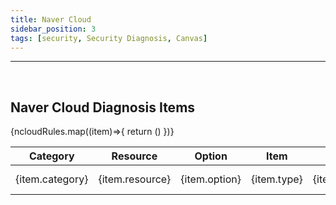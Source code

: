 ```yaml
---
title: Naver Cloud
sidebar_position: 3
tags: [security, Security Diagnosis, Canvas]
---
```



<hr />
<br />

## Naver Cloud Diagnosis Items

<div className={styles.securityTable}>
    <table>
        <thead>
            <tr>
                <th>Category</th>
                <th>Resource</th>
                <th>Option</th>
                <th>Item</th>
                <th>Description</th>
                <th>Risk Level</th>
                <th>ISO27001</th>
                <th>CSAP</th>
                <th>ISMS-P</th>
                <th>Stability Assessment</th>
            </tr>
        </thead>
        <tbody>
            {ncloudRules.map((item)=>{
                return (<tr>
                            <td>{item.category}</td>
                            <td>{item.resource}</td>
                            <td>{item.option}</td>
                            <td>{item.type}</td>
                            <td>{item.description}</td>
                            <td><div className={styles.tag} data-type={item.risk}>{item.risk.toUpperCase()}</div></td>
                            <td>{item.iso} {iso[item.iso]}</td>
                            <td>{item.csap} {csap[item.csap]}</td>
                            <td>{item.isms} {isms[item.isms]}</td>
                            <td>{item.evaluation} {evaluation[item.evaluation]}</td>
                        </tr>)
            })}
        </tbody>
    </table>
</div>
